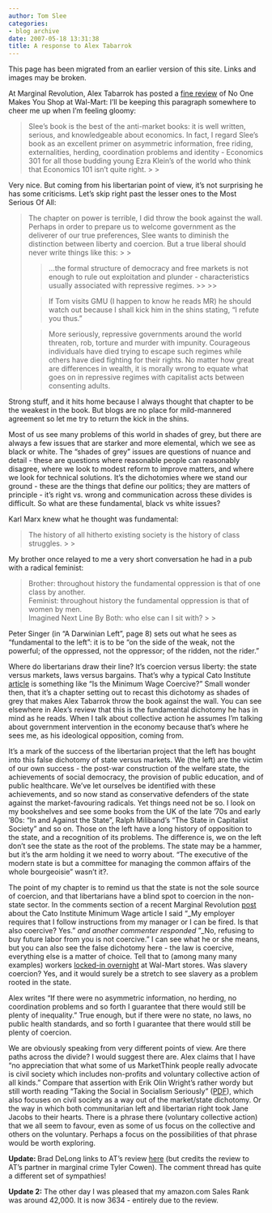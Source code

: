 ```yaml
---
author: Tom Slee
categories:
- blog archive
date: 2007-05-18 13:31:38
title: A response to Alex Tabarrok
---
```


::: {.callout-note}

This page has been migrated from an earlier version of this site. 
Links and images may be broken.

:::



				

At Marginal Revolution, Alex Tabarrok has posted a [fine review](http://www.marginalrevolution.com/marginalrevolution/2007/05/no_one_makes_yo.html) of No One Makes You Shop at Wal-Mart: I'll be keeping this paragraph somewhere to cheer me up when I'm feeling gloomy:

<blockquote>Slee's book is the best of the anti-market books: it is well written, serious, and knowledgeable about economics. In fact, I regard Slee's book as an excellent primer on asymmetric information, free riding, externalities, herding, coordination problems and identity - Economics 301 for all those budding young Ezra Klein's of the world who think that Economics 101 isn't quite right.
> 
> </blockquote>

Very nice. But coming from his libertarian point of view, it's not surprising he has some criticisms. Let's skip right past the lesser ones to the Most Serious Of All:

<blockquote>The chapter on power is terrible, I did throw the book against the wall. Perhaps in order to prepare us to welcome government as the deliverer of our true preferences, Slee wants to diminish the distinction between liberty and coercion. But a true liberal should never write things like this:
> 
> <blockquote>...the formal structure of democracy and free markets is not enough to rule out exploitation and plunder - characteristics usually associated with repressive regimes.
>> 
>> </blockquote>
> 
> If Tom visits GMU (I happen to know he reads MR) he should watch out because I shall kick him in the shins stating, "I refute you thus."
> 
> 

> 
> More seriously, repressive governments around the world threaten, rob, torture and murder with impunity. Courageous individuals have died trying to escape such regimes while others have died fighting for their rights. No matter how great are differences in wealth, it is morally wrong to equate what goes on in repressive regimes with capitalist acts between consenting adults.
> 
> </blockquote>

Strong stuff, and it hits home because I always thought that chapter to be the weakest in the book. But blogs are no place for mild-mannered agreement so let me try to return the kick in the shins.




Most of us see many problems of this world in shades of grey, but there are always a few issues that are starker and more elemental, which we see as black or white. The "shades of grey" issues are questions of nuance and detail - these are questions where reasonable people can reasonably disagree, where we look to modest reform to improve matters, and where we look for technical solutions. It's the dichotomies where we stand our ground - these are the things that define our politics; they are matters of principle - it's right vs. wrong and communication across these divides is difficult. So what are these fundamental, black vs white issues? 




Karl Marx knew what he thought was fundamental:

<blockquote>The history of all hitherto existing society is the history of class struggles.
> 
> </blockquote>

My brother once relayed to me a very short conversation he had in a pub with a radical feminist:

<blockquote>Brother: throughout history the fundamental oppression is that of one class by another.  
Feminist: throughout history the fundamental oppression is that of women by men.  
Imagined Next Line By Both: who else can I sit with?
> 
> </blockquote>

Peter Singer (in "A Darwinian Left", page 8) sets out what he sees as "fundamental to the left": it is to be "on the side of the weak, not the powerful; of the oppressed, not the oppressor; of the ridden, not the rider."




Where do libertarians draw their line? It's coercion versus liberty: the state versus markets, laws versus bargains. That's why a typical Cato Institute [article](http://www.cato-unbound.org/2007/05/07/daniel-b-klein/economics-and-the-distinction-between-voluntary-and-coercive-action/) is something like "Is the Minimum Wage Coercive?" Small wonder then, that it's a chapter setting out to recast this dichotomy as shades of grey that makes Alex Tabarrok throw the book against the wall. You can see elsewhere in Alex's review that this is the fundamental dichotomy he has in mind as he reads. When I talk about collective action he assumes I'm talking about government intervention in the economy because that's where he sees me, as his ideological opposition, coming from.




It's a mark of the success of the libertarian project that the left has bought into this false dichotomy of state versus markets. We (the left) are the victim of our own success - the post-war construction of the welfare state, the achievements of social democracy, the provision of public education, and of public healthcare. We've let ourselves be identified with these achievements, and so now stand as conservative defenders of the state against the market-favouring radicals. Yet things need not be so. I look on my bookshelves and see some books from the UK of the late '70s and early '80s: "In and Against the State", Ralph Miliband's "The State in Capitalist Society" and so on. Those on the left have a long history of opposition to the state, and a recognition of its problems. The difference is, we on the left don't see the state as the root of the problems. The state may be a hammer, but it's the arm holding it we need to worry about. "The executive of the modern state is but a committee for managing the common affairs of the whole bourgeoisie" wasn't it?. 




The point of my chapter is to remind us that the state is not the sole source of coercion, and that libertarians have a blind spot to coercion in the non-state sector. In the comments section of a recent Marginal Revolution [post](http://www.marginalrevolution.com/marginalrevolution/2007/05/is_the_minimum_.html) about the Cato Institute Minimum Wage article I said "_My employer requires that I follow instructions from my manager or I can be fired. Is that also coercive? Yes." _and another commenter responded _"_No, refusing to buy future labor from you is not coercive." I can see what he or she means, but you can also see the false dichotomy here - the law is coercive, everything else is a matter of choice. Tell that to (among many many examples) workers [locked-in overnight](http://www.nytimes.com/2004/01/18/national/18WALM.html?ex=1389762000&en=659ee9a0025b35de&ei=5007&partner=USERLAND) at Wal-Mart stores. Was slavery coercion? Yes, and it would surely be a stretch to see slavery as a problem rooted in the state.




Alex writes "If there were no asymmetric information, no herding, no coordination problems and so forth I guarantee that there would still be plenty of inequality." True enough, but if there were no state, no laws, no public health standards, and so forth I guarantee that there would still be plenty of coercion.




We are obviously speaking from very different points of view. Are there paths across the divide? I would suggest there are. Alex claims that I have "no appreciation that what some of us MarketThink people really advocate is civil society which includes non-profits and voluntary collective action of all kinds." Compare that assertion with Erik Olin Wright's rather wordy but still worth reading "Taking the Social in Socialism Seriously" ([PDF](http://www.ssc.wisc.edu/%7Ewright/Published%20writing/Taking%20the%20social.pdf)), which also focuses on civil society as a way out of the market/state dichotomy. Or the way in which both communitarian left and libertarian right took Jane Jacobs to their hearts. There is a phrase there (voluntary collective action) that we all seem to favour, even as some of us focus on the collective and others on the voluntary. Perhaps a focus on the possibilities of that phrase would be worth exploring.




**Update: **Brad DeLong links to AT's review [here](http://delong.typepad.com/sdj/2007/05/tyler_cowen_on_.html#comments) (but credits the review to AT's partner in marginal crime Tyler Cowen). The comment thread has quite a different set of sympathies!




**Update 2:** The other day I was pleased that my amazon.com Sales Rank was around 42,000. It is now 3634 - entirely due to the review.


		
